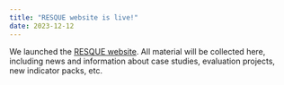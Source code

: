 ```yaml
---
title: "RESQUE website is live!"
date: 2023-12-12
---
```


We launched the [RESQUE website](https://nicebread.github.io/RESQUE). All material will be collected here, including news and information about case studies, evaluation projects, new indicator packs, etc.